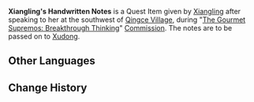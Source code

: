 {{Item Infobox
|id           = 100890
|image        = Item Parcel.png
|type         = Quest Items
|description  = Xiangling's Handwritten Notes. It records some of her... novel ideas regarding cooking.
|source1      = Completing the 'Xiangling version' of the [[The Gourmet Supremos: Breakthrough Thinking]] Commission.
}}
'''Xiangling's Handwritten Notes''' is a Quest Item given by [[Xiangling]] after speaking to her at the southwest of [[Qingce Village]], during "[[The Gourmet Supremos: Breakthrough Thinking]]" [[Commission]]. The notes are to be passed on to [[Xudong]].

==Other Languages==
{{Other Languages|default_hidden=1
|en      = Xiangling's Handwritten Notes
|zhs     = 香菱的手抄笔记
|zhs_rm  = Xiānglíng de Shǒuchāo Bǐjì
|zht     = 香菱的手抄筆記
|zht_rm  = Xiānglíng de Shǒuchāo Bǐjì
|ja      = 香菱の手書きメモ
|ja_rm   = Shanrin no Tegaki Memo
|ko      = 향릉의 수기 노트
|ko_rm   = 
|es      = Apuntes de Xiangling
|fr      = Notes manuscrites de Xiangling
|ru      = Заметки
|th      = โน้ตที่เขียนโดย Xiangling
|th_rm   = 
|vi      = Sổ Tay Của Xiangling
|de      = Xianglings handschriftliche Notizen
|id      = Catatan Tulisan Tangan Xiangling
|pt      = Notas Escritas à Mão de Xiangling
}}

==Change History==
{{Change History|2.0}}